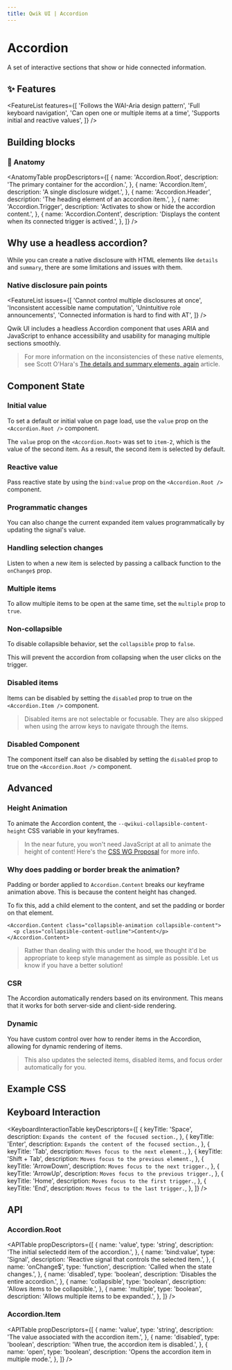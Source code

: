 ```yaml
---
title: Qwik UI | Accordion
---
```




<StatusBanner status={statusByComponent.headless.Accordion} />

# Accordion

A set of interactive sections that show or hide connected information.

<ShowcaseHero />

## ✨ Features

<FeatureList
  features={[
    'Follows the WAI-Aria design pattern',
    'Full keyboard navigation',
    'Can open one or multiple items at a time',
    'Supports initial and reactive values',
  ]}
/>

## Building blocks

<CodeSnippetBuildingBlocks />

### 🎨 Anatomy

<AnatomyTable
  propDescriptors={[
    {
      name: 'Accordion.Root',
      description: 'The primary container for the accordion.',
    },
    {
      name: 'Accordion.Item',
      description: 'A single disclosure widget.',
    },
    {
      name: 'Accordion.Header',
      description: 'The heading element of an accordion item.',
    },
    {
      name: 'Accordion.Trigger',
      description: 'Activates to show or hide the accordion content.',
    },
    {
      name: 'Accordion.Content',
      description: 'Displays the content when its connected trigger is actived.',
    },
  ]}
/>

## Why use a headless accordion?

While you can create a native disclosure with HTML elements like `details` and `summary`, there are some limitations and issues with them.

### Native disclosure pain points

<FeatureList
  issues={[
    'Cannot control multiple disclosures at once',
    'Inconsistent accessible name computation',
    'Unintuitive role announcements',
    'Connected information is hard to find with AT',
  ]}
/>

Qwik UI includes a headless Accordion component that uses ARIA and JavaScript to enhance accessibility and usability for managing multiple sections smoothly.

> For more information on the inconsistencies of these native elements, see Scott O'Hara's [The details and summary elements, again](https://www.scottohara.me/blog/2022/09/12/details-summary.html) article.

## Component State

### Initial value

To set a default or initial value on page load, use the `value` prop on the `<Accordion.Root />` component.

<ShowcaseInitial />

The `value` prop on the `<Accordion.Root>` was set to `item-2`, which is the value of the second item. As a result, the second item is selected by default.

### Reactive value

Pass reactive state by using the `bind:value` prop on the `<Accordion.Root /> `component.

<ShowcaseReactive />

### Programmatic changes

You can also change the current expanded item values programmatically by updating the signal's value.

<ShowcaseProgrammatic />

### Handling selection changes

Listen to when a new item is selected by passing a callback function to the `onChange$` prop.

<ShowcaseOnChange />

### Multiple items

To allow multiple items to be open at the same time, set the `multiple` prop to `true`.

<ShowcaseMultiple />

### Non-collapsible

To disable collapsible behavior, set the `collapsible` prop to `false`.

<ShowcaseCollapsible />

This will prevent the accordion from collapsing when the user clicks on the trigger.

### Disabled items

Items can be disabled by setting the `disabled` prop to true on the `<Accordion.Item />` component.

<ShowcaseDisabled />

> Disabled items are not selectable or focusable. They are also skipped when using the arrow keys to navigate through the items.

### Disabled Component

The component itself can also be disabled by setting the `disabled` prop to true on the `<Accordion.Root />` component.

<ShowcaseDisabledRoot />

## Advanced

### Height Animation

To animate the Accordion content, the `--qwikui-collapsible-content-height` CSS variable in your keyframes.

<ShowcaseAnimation />

> In the near future, you won't need JavaScript at all to animate the height of content! Here's the [CSS WG Proposal](https://github.com/w3c/csswg-drafts/blob/main/css-values-5/calc-size-explainer.md) for more info.

<CodeSnippetAnimationCss />

### Why does padding or border break the animation?

Padding or border applied to `Accordion.Content` breaks our keyframe animation above. This is because the content height has changed.

To fix this, add a child element to the content, and set the padding or border on that element.

```tsx
<Accordion.Content class="collapsible-animation collapsible-content">
  <p class="collapsible-content-outline">Content</p>
</Accordion.Content>
```

> Rather than dealing with this under the hood, we thought it'd be appropriate to keep style management as simple as possible. Let us know if you have a better solution!

### CSR

The Accordion automatically renders based on its environment. This means that it works for both server-side and client-side rendering.

<ShowcaseCsr />

### Dynamic

You have custom control over how to render items in the Accordion, allowing for dynamic rendering of items.

<ShowcaseDynamic />

> This also updates the selected items, disabled items, and focus order automatically for you.

## Example CSS

<CodeSnippetAccordionCss />

## Keyboard Interaction

<KeyboardInteractionTable
  keyDescriptors={[
    {
      keyTitle: 'Space',
      description: `Expands the content of the focused section.`,
    },
    {
      keyTitle: 'Enter',
      description: `Expands the content of the focused section.`,
    },
    {
      keyTitle: 'Tab',
      description: `Moves focus to the next element.`,
    },
    {
      keyTitle: 'Shift + Tab',
      description: `Moves focus to the previous element.`,
    },
    {
      keyTitle: 'ArrowDown',
      description: `Moves focus to the next trigger.`,
    },
    {
      keyTitle: 'ArrowUp',
      description: `Moves focus to the previous trigger.`,
    },
    {
      keyTitle: 'Home',
      description: `Moves focus to the first trigger.`,
    },
    {
      keyTitle: 'End',
      description: `Moves focus to the last trigger.`,
    },
  ]}
/>

## API

### Accordion.Root

<APITable
  propDescriptors={[
    {
      name: 'value',
      type: 'string',
      description: 'The initial selectedd item of the accordion.',
    },
    {
      name: 'bind:value',
      type: 'Signal',
      description: 'Reactive signal that controls the selected item.',
    },
    {
      name: 'onChange$',
      type: 'function',
      description: 'Called when the state changes.',
    },
    {
      name: 'disabled',
      type: 'boolean',
      description: 'Disables the entire accordion.',
    },
    {
      name: 'collapsible',
      type: 'boolean',
      description: 'Allows items to be collapsible.',
    },
    {
      name: 'multiple',
      type: 'boolean',
      description: 'Allows multiple items to be expanded.',
    },
  ]}
/>

### Accordion.Item

<APITable
  propDescriptors={[
    {
      name: 'value',
      type: 'string',
      description: 'The value associated with the accordion item.',
    },
    {
      name: 'disabled',
      type: 'boolean',
      description: 'When true, the accordion item is disabled.',
    },
    {
      name: 'open',
      type: 'boolean',
      description: 'Opens the accordion item in multiple mode.',
    },
  ]}
/>
